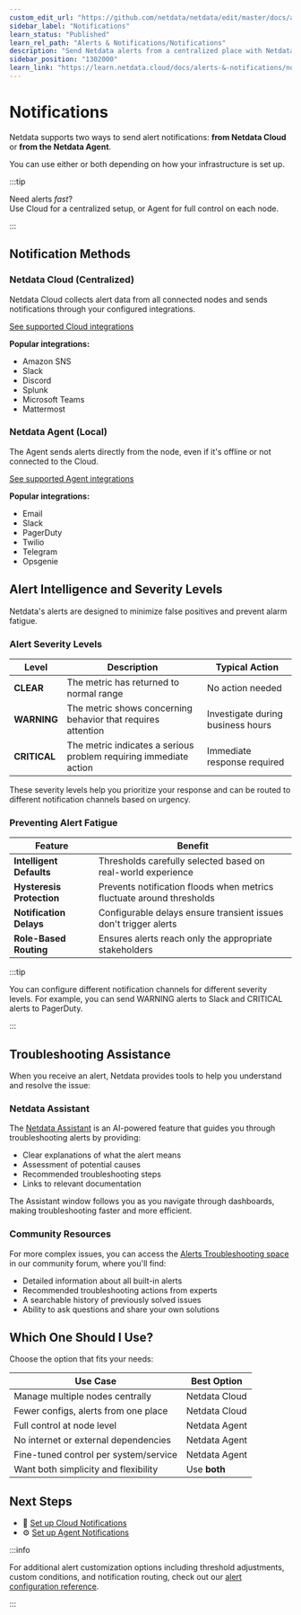 ```yaml
---
custom_edit_url: "https://github.com/netdata/netdata/edit/master/docs/alerts-and-notifications/notifications/README.md"
sidebar_label: "Notifications"
learn_status: "Published"
learn_rel_path: "Alerts & Notifications/Notifications"
description: "Send Netdata alerts from a centralized place with Netdata Cloud, or configure nodes individually, to enable incident response and faster resolution."
sidebar_position: "1302000"
learn_link: "https://learn.netdata.cloud/docs/alerts-&-notifications/notifications"
---
```


# Notifications

Netdata supports two ways to send alert notifications: **from Netdata Cloud** or **from the Netdata Agent**.

You can use either or both depending on how your infrastructure is set up.

:::tip

Need alerts *fast*?  
Use Cloud for a centralized setup, or Agent for full control on each node.

:::

## Notification Methods

### Netdata Cloud (Centralized)

Netdata Cloud collects alert data from all connected nodes and sends notifications through your configured integrations.

[See supported Cloud integrations](https://learn.netdata.cloud/docs/alerts-&-notifications/notifications/centralized-cloud-notifications)

**Popular integrations:**

- Amazon SNS
- Slack
- Discord
- Splunk
- Microsoft Teams
- Mattermost

### Netdata Agent (Local)

The Agent sends alerts directly from the node, even if it's offline or not connected to the Cloud.

[See supported Agent integrations](https://learn.netdata.cloud/docs/alerts-&-notifications/notifications/agent-dispatched-notifications)

**Popular integrations:**

- Email
- Slack
- PagerDuty
- Twilio
- Telegram
- Opsgenie

## Alert Intelligence and Severity Levels

Netdata's alerts are designed to minimize false positives and prevent alarm fatigue.

### Alert Severity Levels

| Level        | Description                                                       | Typical Action                    |
|--------------|-------------------------------------------------------------------|-----------------------------------|
| **CLEAR**    | The metric has returned to normal range                           | No action needed                  |
| **WARNING**  | The metric shows concerning behavior that requires attention      | Investigate during business hours |
| **CRITICAL** | The metric indicates a serious problem requiring immediate action | Immediate response required       |

These severity levels help you prioritize your response and can be routed to different notification channels based on urgency.

### Preventing Alert Fatigue

| Feature                   | Benefit                                                               |
|---------------------------|-----------------------------------------------------------------------|
| **Intelligent Defaults**  | Thresholds carefully selected based on real-world experience          |
| **Hysteresis Protection** | Prevents notification floods when metrics fluctuate around thresholds |
| **Notification Delays**   | Configurable delays ensure transient issues don't trigger alerts      |
| **Role-Based Routing**    | Ensures alerts reach only the appropriate stakeholders                |

:::tip

You can configure different notification channels for different severity levels. For example, you can send WARNING alerts to Slack and CRITICAL alerts to PagerDuty.

:::

## Troubleshooting Assistance

When you receive an alert, Netdata provides tools to help you understand and resolve the issue:

### Netdata Assistant

The [Netdata Assistant](https://learn.netdata.cloud/docs/machine-learning-and-anomaly-detection/ai-powered-troubleshooting-assistant) is an AI-powered feature that guides you through troubleshooting alerts by providing:

- Clear explanations of what the alert means
- Assessment of potential causes
- Recommended troubleshooting steps
- Links to relevant documentation

The Assistant window follows you as you navigate through dashboards, making troubleshooting faster and more efficient.

### Community Resources

For more complex issues, you can access the [Alerts Troubleshooting space](https://community.netdata.cloud/c/alerts/28) in our community forum, where you'll find:

- Detailed information about all built-in alerts
- Recommended troubleshooting actions from experts
- A searchable history of previously solved issues
- Ability to ask questions and share your own solutions

## Which One Should I Use?

Choose the option that fits your needs:

| Use Case                              | Best Option   |
|---------------------------------------|---------------|
| Manage multiple nodes centrally       | Netdata Cloud |
| Fewer configs, alerts from one place  | Netdata Cloud |
| Full control at node level            | Netdata Agent |
| No internet or external dependencies  | Netdata Agent |
| Fine-tuned control per system/service | Netdata Agent |
| Want both simplicity and flexibility  | Use **both**  |

## Next Steps

- 🔧 [Set up Cloud Notifications](/docs/alerts-&-notifications/notifications/centralized-cloud-notifications/centralized-cloud-notifications-reference)
- ⚙️ [Set up Agent Notifications](/docs/alerts-&-notifications/notifications/agent-dispatched-notifications/agent-notifications-reference)

:::info

For additional alert customization options including threshold adjustments, custom conditions, and notification routing, check out our [alert configuration reference](https://learn.netdata.cloud/docs/alerts-&-notifications/alert-configuration-reference).

:::
